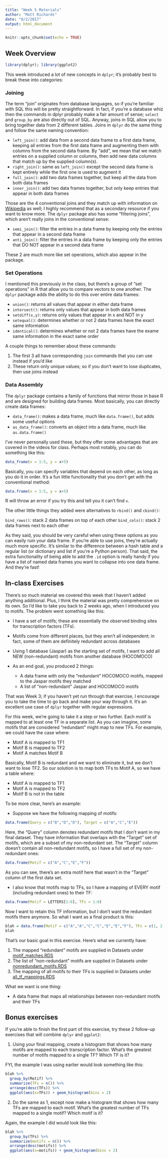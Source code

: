 ```yaml
---
title: "Week 5 Materials"
author: "Matt Richards"
date: "8/2/2017"
output: html_document
---
```


```r
knitr::opts_chunk$set(echo = TRUE)
```

## Week Overview

```r
library(dplyr); library(ggplot2)
```

This week introduced a lot of new concepts in `dplyr`; it's probably best to break these into categories:

### Joining

The term "join" originates from database languages, so if you're familiar with SQL this will be pretty straightforward. In fact, if you're a database whiz then the commands in dplyr probably make a fair amount of sense; `select` and `group_by` are also directly out of SQL. Anyway, joins in SQL allow you to bring together data from 2 different tables. Joins in `dplyr` do the same thing and follow the same naming convention:

* `left_join()`: add data from a second data frame to a first data frame, keeping all entries from the first data frame and augmenting them with columns from the second data frame. By "add", we mean that we match entries on a supplied column or columns, then add new data columns that match up by the supplied column(s). 
* `right_join()`: same as `left_join()` except the second data frame is kept entirely while the first one is used to augment it
* `full_join()`: add two data frames together, but keep all the data from both data frames
* `inner_join()`: add two data frames together, but only keep entries that appear in both data frames

Those are the 4 conventional joins and they match up with information on [Wikipedia](https://en.wikipedia.org/wiki/Join_(SQL)) as well; I highly recommend that as a secondary resource if you want to know more. The `dplyr` package also has some "filtering joins", which aren't really joins in the conventional sense:

* `semi_join()`: filter the entries in a data frame by keeping only the entries that appear in a second data frame
* `anti_join()`: filter the entries in a data frame by keeping only the entries that DO NOT appear in a second data frame

These 2 are much more like set operations, which also appear in the package.

### Set Operations

I mentioned this previously in the class, but there's a group of "set operations" in R that allow you to compare vectors to one another. The `dplyr` package adds the ability to do this over entire data frames:

* `union()`: returns all values that appear in either data frame
* `intersect()`: returns only values that appear in both data frames
* `setdiff(x,y)`: returns only values that appear in x and NOT in y
* `setequal()`: determines whether or not 2 data frames have the exact same information
* `identical()`: determines whether or not 2 data frames have the exame same information in the exact same order

A couple things to remember about these commands:

1. The first 3 all have corresponding `join` commands that you can use instead if you'd like
2. These return only unique values; so if you don't want to lose duplicates, then use joins instead

### Data Assembly

The `dplyr` package contains a family of functions that mirror those in base R and are designed for building data frames. Most basically, you can directly create data frames:

* `data_frame()`: makes a data frame, much like `data.frame()`, but adds some useful options
* `as_data_frame()`: converts an object into a data frame, much like `as.data.frame()`

I've never personally used these, but they offer some advantages that are covered in the videos for class. Perhaps most notably, you can do something like this:

```r
data_frame(x = 1:5, y = x+5)
```

Basically, you can specify variables that depend on each other, as long as you do it in order. It's a fun little functionality that you don't get with the conventional method:

```r
data.frame(x = 1:5, y = x+5)
```
R will throw an error if you try this and tell you it can't find `x`. 

The other little things they added were alternatives to `rbind()` and `cbind()`:

`bind_rows()`: stack 2 data frames on top of each other
`bind_cols()`: stack 2 data frames next to each other

As they said, you should be very careful when using these options as you can easily ruin your data frame. If you're able to use joins, they're actually much more specific. It's similar to the difference between a hash table and a regular list (or dictionary and list if you're a Python person). That said, the extra functionality of being able to add the `.id` option is really handy if you have a list of named data frames you want to collapse into one data frame. And they're fast!


## In-class Exercises

There's so much material we covered this week that I haven't added anything additional. Plus, I think the material was pretty comprehensive on its own. So I'd like to take you back to 2 weeks ago, when I introduced you to motifs. The problem went something like this:

* I have a set of motifs; these are essentially the observed binding sites for transcription factors (TFs).
* Motifs come from different places, but they aren't all independent; in fact, some of them are definitely redundant across databases
* Using 1 database (Jaspar) as the starting set of motifs, I want to add all NEW (non-redundant) motifs from another database (HOCOMOCO)
* As an end goal, you produced 2 things:

    * A data frame with only the "redundant" HOCOMOCO motifs, mapped to the Jaspar motifs they matched
    * A list of "non-redundant" Jaspar and HOCOMOCO motifs
    
That was Week 3; if you haven't yet run through that exercise, I encourage you to take the time to go back and make your way through it. It's an excellent use case of `dplyr` together with regular expressions. 

For this week, we're going to take it a step or two further. Each motif is mapped to at least one TF in a separate list. As you can imagine, some motifs that are considered "redundant" might map to new TFs. For example, we could have the case where:

* Motif A is mapped to TF1
* Motif B is mapped to TF2
* Motif A matches Motif B

Basically, Motif B is redundant and we want to eliminate it, but we don't want to lose TF2. So our solution is to map both TFs to Motif A, so we have a table where:

* Motif A is mapped to TF1
* Motif A is mapped to TF2
* Motif B is not in the table

To be more clear, here's an example:

* Suppose we have the following mapping of motifs:

```r
data.frame(Query = c("B","D","D"), Target = c("A","C","E"))
```

Here, the "Query" column denotes redundant motifs that I don't want in my final dataset. They have information that overlaps with the "Target" set of motifs, which are a subset of my non-redundant set. The "Target" column doesn't contain all non-redundant motifs, so I have a full set of my non-redundant ones:

```r

data.frame(Motif = c("A","C","E","F"))
```

As you can see, there's an extra motif here that wasn't in the "Target" column of the first data set. 

* I also know that motifs map to TFs, so I have a mapping of EVERY motif (including redundant ones) to their TF:

```r
data.frame(Motif = LETTERS[1:6], TFs = 1:6)
```

Now I want to retain this TF information, but I don't want the redundant motifs there anymore. So what I want as a final product is this:

```r
blah = data.frame(Motif = c("A","A","C","C","E","E","F"), TFs = c(1, 2, 3, 4, 5, 4, 6))
blah
```

That's our basic goal in this exercise. Here's what we currently have:

1. The mapped "redundant" motifs are supplied in Datasets under [motif_matches.RDS](https://github.com/marichards/FH_intermediate_R/Datasets)
2. The list of "non-redundant" motifs are supplied in Datasets under [nonredundant_motifs.RDS](https://github.com/marichards/FH_intermediate_R/Datasets)
3. The mapping of all motifs to their TFs is supplied in Datasets under [all_tf_mappings.RDS](https://github.com/marichards/FH_intermediate_R/Datasets)

What we want is one thing:

* A data frame that maps all relationships between non-redundant motifs and their TFs

## Bonus exercises

If you're able to finish the first part of this exercise, try these 2 follow-up exercises that will combine `dplyr` and `ggplot2`:

1. Using your final mapping, create a histogram that shows how many motifs are mapped to each transcription factor. What's the greatest number of motifs mapped to a single TF? Which TF is it?

FYI, the example I was using earlier would look something like this:

```r
blah %>% 
  group_by(Motif) %>% 
  summarize(TFs = n()) %>% 
  arrange(desc(TFs)) %>% 
  ggplot(aes(x=TFs)) + geom_histogram(bins = 2)
```

2. Do the same as 1, except now make a histogram that shows how many TFs are mapped to each motif. What's the greatest number of TFs mapped to a single motif? Which motif is it? 

Again, the example I did would look like this:

```r
blah %>% 
  group_by(TFs) %>% 
  summarize(motifs = n()) %>% 
  arrange(desc(motifs)) %>% 
  ggplot(aes(x=motifs)) + geom_histogram(bins = 2)
```
